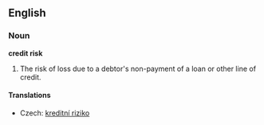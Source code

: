 ==English==
{{wikipedia}}
===Noun===
'''credit risk'''

# {{finance}} The risk of loss due to a debtor's non-payment of a loan or other line of credit.

====Translations====
{{trans-top|type of risk}}
*Czech: [[kreditní riziko]] {{n}}
{{trans-mid}}
{{trans-bottom}}